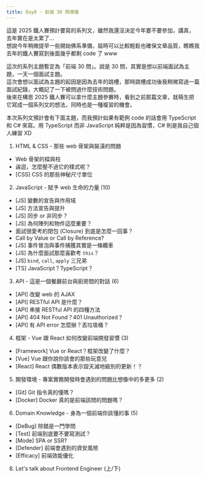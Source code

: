```yaml
---
title: Day0 - 前端 30 問導讀
---
```


這是 2025 鐵人賽預計要寫的系列文，雖然我還沒決定今年要不要參加，講真，去年實在是太累了...  
想說今年稍微提早一些開始佛系準備，屆時可以比較輕鬆也確保文章品質，瞧瞧我去年的鐵人賽寫到後面幾乎都剩 code 了 www

這次的系列主題暫定為「前端 30 問」。說是 30 問，其實是想以前端面試為主題，一天一個面試主題。  
這次會想以面試為主題的起因是因為去年的跳槽，那時跳槽成功後我稍微寫過一篇面試紀錄，大概記了一下被問過什麼技術問題。  
後來在構思 2025 鐵人賽可以拿什麼主題參賽時，看到之前那篇文章，就萌生把它寫成一個系列文的想法，同時也是一種複習的機會。

本次系列文預計會有下面主題，而我預計如果有範例 code 的話會用 TypeScript 和 C# 來寫。用 TypeScript 而非 JavaScript 純粹是因為習慣，C# 則是我自己個人練習 XD  
1. HTML & CSS - 那些 web 骨架與裝潢的問題
  - Web 骨架的樑與柱
  - 誒逗，怎麼壓不過它的樣式呢？
  - [CSS] CSS 的那些神秘尺寸單位
2. JavaScript - 賦予 web 生命的力量 (10)
  - [JS] 變數的宣告與作用域
  - [JS] 方法宣告與提升
  - [JS] 同步 or 非同步？
  - [JS] 為何陣列和物件這麼重要？
  - 面試很愛考的閉包 (Closure) 到底是怎麼一回事？
  - Call by Value or Call by Reference?
  - [JS] 事件冒泡與事件捕獲其實是一條纜車
  - [JS] 為什麼面試那麼喜歡考 `this`？
  - [JS] `bind`, `call`, `apply` 三兄弟
  - [TS] JavaScript？TypeScript？
3. API - 這是一個餐廳前台與廚房間的對話 (6)
  - [API] 改變 web 的 AJAX
  - [API] RESTful API 是什麼？
  - [API] 串接 RESTful API 的四種方法
  - [API] 404 Not Found？401 Unauthorized？
  - [API] 有 API error 怎麼辦？丟垃圾桶？
4. 框架 - Vue 跟 React 如何改變前端開發習慣 (3)
  - [Framework] Vue or React？框架改變了什麼？
  - [Vue] Vue 跟你說你該會的那些玩意兒
  - [React] React 偶數版本表示毀天滅地級別的更新！？
5. 開發環境 - 專案實務開發時會遇到的問題比想像中的多更多 (2)
  - [Git] Git 指令真的懂嗎？
  - [Docker] Docker 真的是前端該問的問題嗎？
6. Domain Knowledge - 身為一個前端你該懂的事 (5)
  - [DeBug] 除錯是一門學問
  - [Test] 前端到底要不要寫測試？
  - [Mode] SPA or SSR?
  - [Defender] 前端會遇到的資安風險
  - [Efficacy] 前端效能優化
8. Let's talk about Frontend Engineer (上/下)